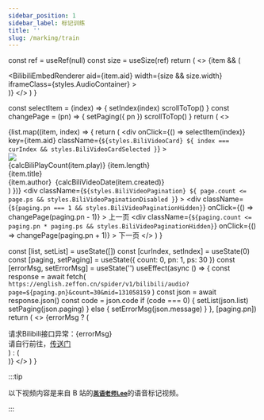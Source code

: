 ```yaml
---
sidebar_position: 1
sidebar_label: 标记训练
title: ''
slug: /marking/train
---
```



  const ref = useRef(null)
  const size = useSize(ref)
  return (
    <>
      {item && (
        <div ref={ref} className={styles.BiliAudioView} id="bili-audio">
          <BilibiliEmbedRenderer
            aid={item.aid}
            width={size && size.width}
            iframeClass={styles.AudioContainer}
          ></BilibiliEmbedRenderer>
        </div>
      )}
    </>
  )
}

  const selectItem = (index) => {
    setIndex(index)
    scrollToTop()
  }
  const changePage = (pn) => {
    setPaging({ pn })
    scrollToTop()
  }
  return (
    <>
      <div className={styles.BiliVideoCardList}>
        {list.map((item, index) => {
          return (
            <div
              onClick={() => selectItem(index)}
              key={item.aid}
              className={`${styles.BiliVideoCard} ${
                index === curIndex && styles.BiliVideoCardSelected
              }`}
            >
              <div className={styles.BiliVideoCardImgWarp}>
                <img className={styles.BiliVideoCardImg} src={item.pic} />
                <div className={styles.BiliVideoCardStats}></div>
                <BiliVideoCardStatsIcon
                  className={styles.BiliVideoCardStatsIcon}
                ></BiliVideoCardStatsIcon>
                <span className={styles.BiliVideoCardStatsCount}>
                  {calcBiliPlayCount(item.play)}
                </span>
                <span className={styles.BiliVideoCardStatsDuration}>{item.length}</span>
              </div>
              <div className={styles.BiliVideoCardInfo}>
                <div>{item.title}</div>
                <div className={styles.BiliVideoCardInfoAuthor}>
                  {item.author} &nbsp;{calcBiliVideoDate(item.created)}
                </div>
              </div>
            </div>
          )
        })}
      </div>
      <div
        className={`${styles.BiliVideoPagination} ${
          page.count <= page.ps && styles.BiliVideoPaginationDisabled
        }`}
      >
        <div
          className={`${paging.pn === 1 && styles.BiliVideoPaginationHidden}`}
          onClick={() => changePage(paging.pn - 1)}
        >
          上一页
        </div>
        <div
          className={`${paging.count <= paging.pn * paging.ps && styles.BiliVideoPaginationHidden}`}
          onClick={() => changePage(paging.pn + 1)}
        >
          下一页
        </div>
      </div>
    </>
  )
}

  const [list, setList] = useState([])
  const [curIndex, setIndex] = useState(0)
  const [paging, setPaging] = useState({ count: 0, pn: 1, ps: 30 })
  const [errorMsg, setErrorMsg] = useState('')
  useEffect(async () => {
    const response = await fetch(
      `https://english.zeffon.cn/spider/v1/bilibili/audio?page=${paging.pn}&count=30&mid=131058159`
    )
    const json = await response.json()
    const code = json.code
    if (code === 0) {
      setList(json.list)
      setPaging(json.paging)
    } else {
      setErrorMsg(json.message)
    }
  }, [paging.pn])
  return (
    <>
      <meta name="referrer" content="no-referrer" />
      {errorMsg ? (
        <div className={styles.BilibiliError}>
          <div className={styles.BilibiliErrorMsg}>请求Bilibili接口异常：{errorMsg}</div>
          <div>
            请自行前往，<a href="https://space.bilibili.com/131058159">传送门</a>
          </div>
        </div>
      ) : (
        <div>
          <BiliAudioView item={list[curIndex]}></BiliAudioView>
          <BiliVideoCardContainer
            list={list}
            curIndex={curIndex}
            setIndex={setIndex}
            paging={paging}
            setPaging={setPaging}
          ></BiliVideoCardContainer>
        </div>
      )}
    </>
  )
}

:::tip

以下视频内容是来自 B 站的[**`英语老师Lee`**](https://space.bilibili.com/131058159)的语音标记视频。

:::

<MarkingTrain></MarkingTrain>
